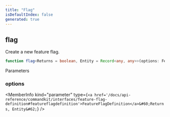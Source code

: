 ```yaml
---
title: "Flag"
isDefaultIndex: false
generated: true
---
```



<!-- This file was generated from the CommandKit source. Do not modify. Instead, re-run the "docgen" script -->


## flag

<GenerationInfo sourceFile="packages/commandkit/src/flags/feature-flags.ts" sourceLine="410" packageName="commandkit" />

Create a new feature flag.

```ts title="Signature"
function flag<Returns = boolean, Entity = Record<any, any>>(options: FeatureFlagDefinition<Returns, Entity>): FlagRunner<Entity, Returns>
```
Parameters

### options

<MemberInfo kind="parameter" type={`<a href='/docs/api-reference/commandkit/interfaces/feature-flag-definition#featureflagdefinition'>FeatureFlagDefinition</a>&#60;Returns, Entity&#62;`} />

